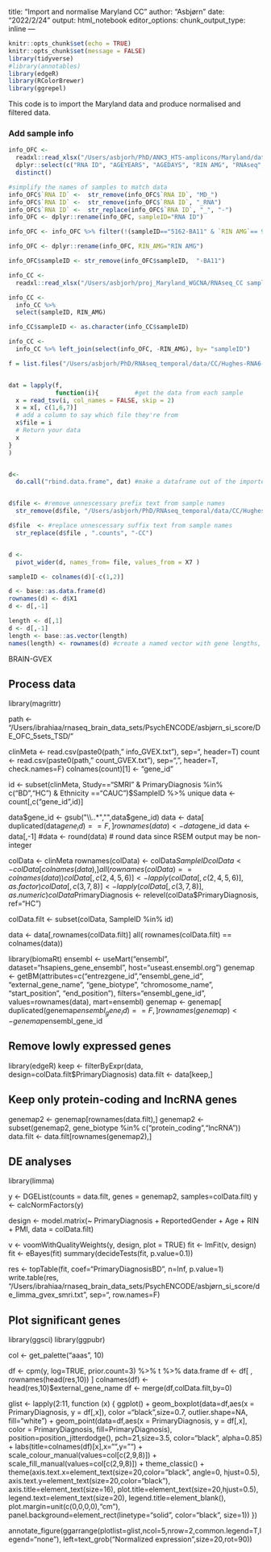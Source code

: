 
title: "Import and normalise Maryland CC"
author: "Asbjørn"
date: "2022/2/24"
output: html_notebook
editor_options: 
  chunk_output_type: inline
---


```r
knitr::opts_chunk$set(echo = TRUE)
knitr::opts_chunk$set(message = FALSE)
library(tidyverse)
#library(annotables)
library(edgeR)
library(RColorBrewer)
library(ggrepel)
```


This code is to import the Maryland data and produce normalised and filtered data.



### Add sample info

```r
info_OFC <- 
  readxl::read_xlsx("/Users/asbjorh/PhD/ANK3_HTS-amplicons/Maryland/data/Maryland_Samples_NBB1582DonorInfo_cleaned.xlsx", sheet = 1, col_names = TRUE) %>% 
  dplyr::select(c("RNA ID", "AGEYEARS", "AGEDAYS", "RIN AMG", "RNAseq", "PMINTERVAL", "CDEATHOFF")) %>% filter(RNAseq!=0) %>% select(-RNAseq)
  distinct()

#simplify the names of samples to match data
info_OFC$`RNA ID` <-  str_remove(info_OFC$`RNA ID`, "MD_")
info_OFC$`RNA ID` <-  str_remove(info_OFC$`RNA ID`, "_RNA")
info_OFC$`RNA ID` <-  str_replace(info_OFC$`RNA ID`, "_", "-")
info_OFC <- dplyr::rename(info_OFC, sampleID="RNA ID")

info_OFC <- info_OFC %>% filter(!(sampleID=="5162-BA11" & `RIN AMG`== 9.6)) #this sample has 2 entries, unknown which was used for RNAseq, remove best RIN, keep RIN = 9.1

info_OFC <- dplyr::rename(info_OFC, RIN_AMG="RIN AMG")

info_OFC$sampleID <- str_remove(info_OFC$sampleID,  "-BA11")

info_CC <- 
  readxl::read_xlsx("/Users/asbjorh/proj_Maryland_WGCNA/RNAseq_CC samples_december_2021/sample_table_96_RNAseq_cleaned.xlsx", sheet = 1, col_names = TRUE)

info_CC <- 
  info_CC %>% 
  select(sampleID, RIN_AMG)

info_CC$sampleID <- as.character(info_CC$sampleID)

info_CC <- 
  info_CC %>% left_join(select(info_OFC, -RIN_AMG), by= "sampleID")

```



```r
f = list.files("/Users/asbjorh/PhD/RNAseq_temporal/data/CC/Hughes-RNA6-2021-12-08/40_countData/",  pattern= ".counts$", full.names  = TRUE)


dat = lapply(f, 
             function(i){          #get the data from each sample
  x = read_tsv(i, col_names = FALSE, skip = 2)
  x = x[, c(1,6,7)] 
  # add a column to say which file they're from
  x$file = i
  # Return your data
  x
}
)


d<-
  do.call("rbind.data.frame", dat) #make a dataframe out of the imported datasets (combine by )


d$file <- #remove unnescessary prefix text from sample names
  str_remove(d$file, "/Users/asbjorh/PhD/RNAseq_temporal/data/CC/Hughes-RNA6-2021-12-08/40_countData//") 

d$file  <- #replace unnescessary suffix text from sample names
  str_replace(d$file , ".counts", "-CC") 


d <- 
  pivot_wider(d, names_from= file, values_from = X7 ) 

sampleID <- colnames(d)[-c(1,2)]

d <- base::as.data.frame(d)
rownames(d) <- d$X1
d <- d[,-1]

length <- d[,1]
d <- d[,-1]
length <- base::as.vector(length)
names(length) <- rownames(d) #create a named vector with gene lengths, as considered by RSEM


```




##################### BRAIN-GVEX #####################

## Process data
library(magrittr)

path <- "/Users/ibrahiaa/rnaseq_brain_data_sets/PsychENCODE/asbjørn_si_score/DE_OFC_5sets_TSD/"

clinMeta <- read.csv(paste0(path," info_GVEX.txt"), sep="\t", header=T)
count <- read.csv(paste0(path," count_GVEX.txt"), sep=",", header=T, check.names=F)
colnames(count)[1] <- "gene_id"

id <- subset(clinMeta, Study=="SMRI" & PrimaryDiagnosis %in% c("BD","HC") & Ethnicity =="CAUC")$SampleID %>% unique
data <- count[,c("gene_id",id)]

data$gene_id <- gsub("\\..*","",data$gene_id)
data <- data[ duplicated(data$gene_id) == F,]
rownames(data) <- data$gene_id
data <- data[,-1]
#data <- round(data) # round data since RSEM output may be non-integer

colData <- clinMeta
rownames(colData) <- colData$SampleID
colData <- colData[colnames(data),]
all( rownames(colData) == colnames(data))
colData[,c(2,4,5,6)] <- lapply(colData[,c(2,4,5,6)],as.factor)
colData[,c(3,7,8)] <- lapply(colData[,c(3,7,8)],as.numeric)
colData$PrimaryDiagnosis <- relevel(colData$PrimaryDiagnosis, ref="HC")

colData.filt <- subset(colData, SampleID %in% id)

data <- data[,rownames(colData.filt)]
all( rownames(colData.filt) == colnames(data))


library(biomaRt)
ensembl <- useMart("ensembl", dataset="hsapiens_gene_ensembl", host="useast.ensembl.org")
genemap <- getBM(attributes=c("entrezgene_id","ensembl_gene_id", "external_gene_name", "gene_biotype", "chromosome_name", "start_position", "end_position"), filters="ensembl_gene_id", 
	values=rownames(data), mart=ensembl)
genemap <- genemap[ duplicated(genemap$ensembl_gene_id) == F,]
rownames(genemap) <- genemap$ensembl_gene_id


## Remove lowly expressed genes

library(edgeR)
keep <- filterByExpr(data, design=colData.filt$PrimaryDiagnosis)
data.filt <- data[keep,]


## Keep only protein-coding and lncRNA genes
genemap2 <- genemap[rownames(data.filt),]
genemap2 <- subset(genemap2, gene_biotype %in% c("protein_coding","lncRNA"))
data.filt <- data.filt[rownames(genemap2),]


## DE analyses

library(limma)

y <- DGEList(counts = data.filt, genes = genemap2, samples=colData.filt)
y <- calcNormFactors(y)

design <- model.matrix(~ PrimaryDiagnosis + ReportedGender + Age + RIN + PMI, data = colData.filt)

v <- voomWithQualityWeights(y, design, plot = TRUE)
fit <- lmFit(v, design)
fit <- eBayes(fit)
summary(decideTests(fit, p.value=0.1))

res <- topTable(fit, coef="PrimaryDiagnosisBD", n=Inf, p.value=1)
write.table(res, "/Users/ibrahiaa/rnaseq_brain_data_sets/PsychENCODE/asbjørn_si_score/de_limma_gvex_smri.txt", sep="\t", row.names=F)


## Plot significant genes
library(ggsci)
library(ggpubr)

col <- get_palette("aaas", 10)

df <- cpm(y, log=TRUE, prior.count=3) %>% t %>% data.frame
df <- df[ , rownames(head(res,10)) ]
colnames(df) <- head(res,10)$external_gene_name
df <- merge(df,colData.filt,by=0) 

glist <- lapply(2:11, function (x) {
  ggplot() + 
    geom_boxplot(data=df,aes(x = PrimaryDiagnosis, y = df[,x]), color ="black",size=0.7, outlier.shape=NA, fill="white") +
    geom_point(data=df,aes(x = PrimaryDiagnosis, y = df[,x], color = PrimaryDiagnosis, fill=PrimaryDiagnosis), position=position_jitterdodge(), pch=21,size=3.5, color="black", alpha=0.85) + 
    labs(title=colnames(df)[x],x="",y="") +
    scale_colour_manual(values=col[c(2,9,8)]) +
    scale_fill_manual(values=col[c(2,9,8)]) +
    theme_classic() +
    theme(axis.text.x=element_text(size=20,color="black", angle=0, hjust=0.5),
          axis.text.y=element_text(size=20,color="black"),
          axis.title=element_text(size=16),
          plot.title=element_text(size=20,hjust=0.5),
          legend.text=element_text(size=20),
          legend.title=element_blank(),
          plot.margin=unit(c(0,0,0,0),"cm"),
          panel.background=element_rect(linetype="solid", color="black", size=1)) 
})

annotate_figure(ggarrange(plotlist=glist,ncol=5,nrow=2,common.legend=T,legend="none"),
                left=text_grob("Normalized expression",size=20,rot=90))
